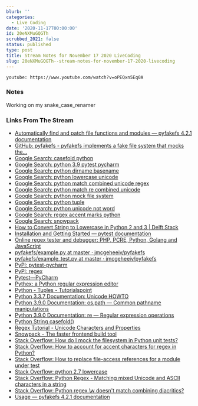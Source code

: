```yaml
---
blurb: ''
categories:
  - Live Coding
date: '2020-11-17T00:00:00'
id: 20eNXMuGQGTh
scrubbed_2021: false
status: published
type: post
title: Stream Notes for November 17 2020 LiveCoding
slug: 20eNXMuGQGTh--stream-notes-for-november-17-2020-livecoding
---
```


`youtube: https://www.youtube.com/watch?v=oPEQxn5Eq0A`

### Notes

Working on my snake_case_renamer

### Links From The Stream


- [Automatically find and patch file functions and modules — pyfakefs 4.2.1 documentation](http://jmcgeheeiv.github.io/pyfakefs/release/autopatch.html#auto-patch)
- [GitHub: pyfakefs - pyfakefs implements a fake file system that mocks the...](https://github.com/jmcgeheeiv/pyfakefs)
- [Google Search: casefold python](https://www.google.com/search?client=safari&rls=en&q=casefold+python&ie=UTF-8&oe=UTF-8)
- [Google Search: python 3.9 pytest pycharm](https://www.google.com/search?client=safari&rls=en&q=python+3.9+pytest+pycharm&ie=UTF-8&oe=UTF-8)
- [Google Search: python dirname basename](https://www.google.com/search?client=safari&rls=en&q=python+dirname+basename&ie=UTF-8&oe=UTF-8)
- [Google Search: python lowercase unicode](https://www.google.com/search?client=safari&rls=en&q=python+lowercase+unicode&ie=UTF-8&oe=UTF-8)
- [Google Search: python match combined unicode regex](https://www.google.com/search?client=safari&rls=en&q=python+match+combined+unicode+regex&ie=UTF-8&oe=UTF-8)
- [Google Search: python match re combined unicode](https://www.google.com/search?client=safari&rls=en&q=python+match+re+combined+unicode&ie=UTF-8&oe=UTF-8)
- [Google Search: python mock file system](https://www.google.com/search?client=safari&rls=en&q=python+mock+file+system&ie=UTF-8&oe=UTF-8)
- [Google Search: python tuple](https://www.google.com/search?client=safari&rls=en&q=python+tuple&ie=UTF-8&oe=UTF-8)
- [Google Search: python unicode not word](https://www.google.com/search?client=safari&rls=en&q=python+unicode+not+word&ie=UTF-8&oe=UTF-8)
- [Google Search: regex accent marks python](https://www.google.com/search?newwindow=1&client=safari&rls=en&ei=S4O0X67bI8bZ5gLb64SgBA&q=regex+accent+marks+python+&oq=regex+accent+marks+python+&gs_lcp=CgZwc3ktYWIQAzIICCEQFhAdEB46BAgAEEc6CQgAEMkDEBYQHjoGCAAQFhAeUM0UWPscYI0eaABwAngAgAG_AYgBhwaSAQM3LjGYAQCgAQGqAQdnd3Mtd2l6yAEIwAEB&sclient=psy-ab&ved=0ahUKEwjurKDDgovtAhXGrFkKHds1AUQQ4dUDCAw&uact=5)
- [Google Search: snowpack](https://www.google.com/search?client=safari&rls=en&q=snowpack&ie=UTF-8&oe=UTF-8)
- [How to Convert String to Lowercase in Python 2 and 3 | Delft Stack](https://www.delftstack.com/howto/python/how-to-convert-string-to-lowercase-in-python-2-and-3/)
- [Installation and Getting Started — pytest documentation](https://docs.pytest.org/en/stable/getting-started.html)
- [Online regex tester and debugger: PHP, PCRE, Python, Golang and JavaScript](https://regex101.com/r/cJ1wX7/1)
- [pyfakefs/example.py at master · jmcgeheeiv/pyfakefs](https://github.com/jmcgeheeiv/pyfakefs/blob/master/pyfakefs/tests/example.py)
- [pyfakefs/example_test.py at master · jmcgeheeiv/pyfakefs](https://github.com/jmcgeheeiv/pyfakefs/blob/master/pyfakefs/tests/example_test.py)
- [PyPI: pytest-pycharm](https://pypi.org/project/pytest-pycharm/)
- [PyPI: regex](https://pypi.org/project/regex/)
- [Pytest—PyCharm](https://www.jetbrains.com/help/pycharm/pytest.html#enable-pytest)
- [Pythex: a Python regular expression editor](https://pythex.org/)
- [Python - Tuples - Tutorialspoint](https://www.tutorialspoint.com/python/python_tuples.htm)
- [Python 3.3.7 Documentation: Unicode HOWTO](https://docs.python.org/3.3/howto/unicode.html)
- [Python 3.9.0 Documentation: os.path — Common pathname manipulations](https://docs.python.org/3/library/os.path.html)
- [Python 3.9.0 Documentation: re — Regular expression operations](https://docs.python.org/3/library/re.html)
- [Python String casefold()](https://www.programiz.com/python-programming/methods/string/casefold)
- [Regex Tutorial - Unicode Characters and Properties](https://www.regular-expressions.info/unicode.html)
- [Snowpack - The faster frontend build tool](https://www.snowpack.dev/)
- [Stack Overflow: How do I mock the filesystem in Python unit tests?](https://stackoverflow.com/questions/19672138/how-do-i-mock-the-filesystem-in-python-unit-tests)
- [Stack Overflow: How to account for accent characters for regex in Python?](https://stackoverflow.com/questions/18663644/how-to-account-for-accent-characters-for-regex-in-python)
- [Stack Overflow: How to replace file-access references for a module under test](https://stackoverflow.com/questions/16468443/how-to-replace-file-access-references-for-a-module-under-test)
- [Stack Overflow: python 2.7 lowercase](https://stackoverflow.com/questions/9943169/python-2-7-lowercase)
- [Stack Overflow: Python Regex - Matching mixed Unicode and ASCII characters in a string](https://stackoverflow.com/questions/45626837/python-regex-matching-mixed-unicode-and-ascii-characters-in-a-string)
- [Stack Overflow: Python regex \w doesn't match combining diacritics?](https://stackoverflow.com/questions/3141032/python-regex-w-doesnt-match-combining-diacritics)
- [Usage — pyfakefs 4.2.1 documentation](http://jmcgeheeiv.github.io/pyfakefs/release/usage.html)
